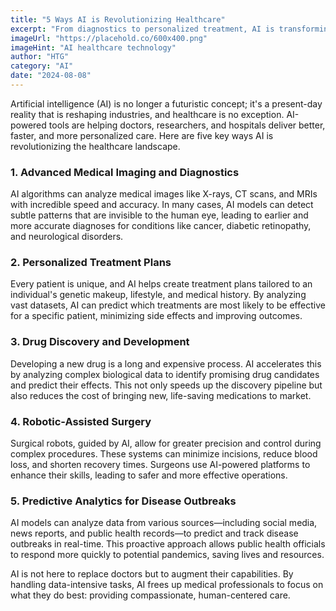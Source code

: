 ```yaml
---
title: "5 Ways AI is Revolutionizing Healthcare"
excerpt: "From diagnostics to personalized treatment, AI is transforming the medical field. Discover the top 5 ways artificial intelligence is making a tangible impact on healthcare."
imageUrl: "https://placehold.co/600x400.png"
imageHint: "AI healthcare technology"
author: "HTG"
category: "AI"
date: "2024-08-08"
---
```


Artificial intelligence (AI) is no longer a futuristic concept; it's a present-day reality that is reshaping industries, and healthcare is no exception. AI-powered tools are helping doctors, researchers, and hospitals deliver better, faster, and more personalized care. Here are five key ways AI is revolutionizing the healthcare landscape.

### 1. Advanced Medical Imaging and Diagnostics
AI algorithms can analyze medical images like X-rays, CT scans, and MRIs with incredible speed and accuracy. In many cases, AI models can detect subtle patterns that are invisible to the human eye, leading to earlier and more accurate diagnoses for conditions like cancer, diabetic retinopathy, and neurological disorders.

### 2. Personalized Treatment Plans
Every patient is unique, and AI helps create treatment plans tailored to an individual's genetic makeup, lifestyle, and medical history. By analyzing vast datasets, AI can predict which treatments are most likely to be effective for a specific patient, minimizing side effects and improving outcomes.

### 3. Drug Discovery and Development
Developing a new drug is a long and expensive process. AI accelerates this by analyzing complex biological data to identify promising drug candidates and predict their effects. This not only speeds up the discovery pipeline but also reduces the cost of bringing new, life-saving medications to market.

### 4. Robotic-Assisted Surgery
Surgical robots, guided by AI, allow for greater precision and control during complex procedures. These systems can minimize incisions, reduce blood loss, and shorten recovery times. Surgeons use AI-powered platforms to enhance their skills, leading to safer and more effective operations.

### 5. Predictive Analytics for Disease Outbreaks
AI models can analyze data from various sources—including social media, news reports, and public health records—to predict and track disease outbreaks in real-time. This proactive approach allows public health officials to respond more quickly to potential pandemics, saving lives and resources.

AI is not here to replace doctors but to augment their capabilities. By handling data-intensive tasks, AI frees up medical professionals to focus on what they do best: providing compassionate, human-centered care.